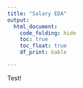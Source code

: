 ```yaml
---
title: "Salary EDA"
output:   
  html_document: 
    code_folding: hide
    toc: true
    toc_float: true
    df_print: kable

---
```



Test!